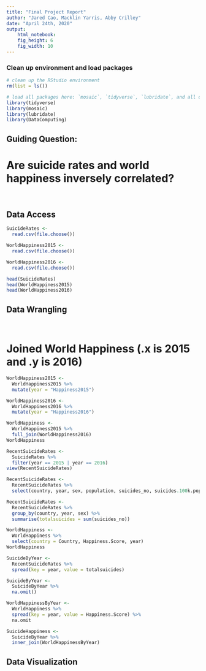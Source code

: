 ```yaml
---
title: "Final Project Report"
author: "Jared Cao, Macklin Yarris, Abby Crilley"
date: "April 24th, 2020"
output: 
    html_notebook:
    fig_height: 6
    fig_width: 10
---
```

### Clean up environment and load packages
```r
# clean up the RStudio environment 
rm(list = ls())

# load all packages here: `mosaic`, `tidyverse`, `lubridate`, and all others used
library(tidyverse)
library(mosaic)
library(lubridate)
library(DataComputing)
```

## Guiding Question:

# Are suicide rates and world happiness inversely correlated?

<br>

## Data Access

```r
SuicideRates <-
  read.csv(file.choose())
```

```r
WorldHappiness2015 <-
  read.csv(file.choose())
```

```r
WorldHappiness2016 <-
  read.csv(file.choose())
```

```r
head(SuicideRates)
head(WorldHappiness2015)
head(WorldHappiness2016)
```

## Data Wrangling

<br>

# Joined World Happiness (.x is 2015 and .y is 2016)

```r
WorldHappiness2015 <-
  WorldHappiness2015 %>%
  mutate(year = "Happiness2015")
```

```r
WorldHappiness2016 <-
  WorldHappiness2016 %>%
  mutate(year = "Happiness2016")
```

```r
WorldHappiness <-
  WorldHappiness2015 %>%
  full_join(WorldHappiness2016)
WorldHappiness
```

```r
RecentSuicideRates <-
  SuicideRates %>%
  filter(year == 2015 | year == 2016)
view(RecentSuicideRates)
```

```r
RecentSuicideRates <-
  RecentSuicideRates %>%
  select(country, year, sex, population, suicides_no, suicides.100k.pop)

RecentSuicideRates <-
  RecentSuicideRates %>%
  group_by(country, year, sex) %>%
  summarise(totalsuicides = sum(suicides_no))
```

```r
WorldHappiness <-
  WorldHappiness %>%
  select(country = Country, Happiness.Score, year)
WorldHappiness
```

```r
SuicideByYear <-
  RecentSuicideRates %>%
  spread(key = year, value = totalsuicides)
```

```r
SuicideByYear <-
  SuicideByYear %>%
  na.omit()
```

```r
WorldHappinessByYear <-
  WorldHappiness %>%
  spread(key = year, value = Happiness.Score) %>%
  na.omit
```

```r
SuicideHappiness <-
  SuicideByYear %>%
  inner_join(WorldHappinessByYear)
```


## Data Visualization
